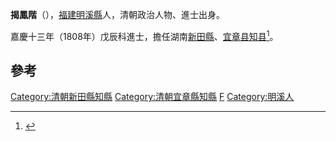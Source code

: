 '''揭鳳階'''（{{bd|？||？||catIdx=J}}），[[福建|福建]][[明溪縣|明溪縣]]人，清朝政治人物、進士出身。

嘉慶十三年（1808年）戊辰科進士，擔任湖南[[新田縣|新田縣]]、[[宜章县|宜章县]][[知县|知县]]<ref>{{cite news|title=福建三明市志-第一节　历代进士(已知)名表|author=福建省地方志编纂委员会|url=http://www.fjsq.gov.cn/showtext.asp?ToBook=3147&index=3580|accessdate=2013-08-31|newspaper=福建省地方志编纂委员会|archive-url=https://web.archive.org/web/20131002173013/http://www.fjsq.gov.cn/showtext.asp?ToBook=3147&index=3580|archive-date=2013-10-02|dead-url=yes}}</ref>。

==參考==
{{reflist}}
{{清朝人物小作品}}
{{嘉慶十三年戊辰科殿試金榜}}
{{DEFAULTSORT:Jie揭}}
[[Category:清朝新田縣知縣|Category:清朝新田縣知縣]]
[[Category:清朝宜章縣知縣|Category:清朝宜章縣知縣]]
[[Category:揭姓|F]]
[[Category:明溪人|Category:明溪人]]